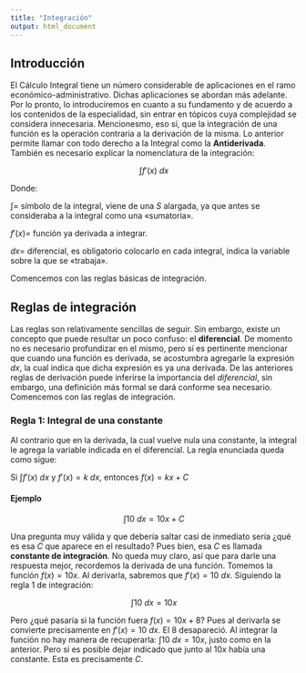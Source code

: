 ```yaml
---
title: "Integración"
output: html_document
---
```


## Introducción

El Cálculo Integral tiene un número considerable de aplicaciones en el ramo económico-administrativo. Dichas aplicaciones se abordan más adelante. Por lo pronto, lo introduciremos en cuanto a su fundamento y de acuerdo a los contenidos de la especialidad, sin entrar en tópicos cuya complejidad se considera innecesaria. Mencionesmo, eso sí, que la integración de una función es la operación contraria a la derivación  de la misma. Lo anterior permite llamar con todo derecho a la Integral como la __Antiderivada__. También es necesario explicar la nomenclatura de la integración:

$$
\int f'(x)\ dx
$$

  Donde: 
  
  $\int=$ símbolo de la integral, viene de una _S_ alargada, ya que antes se consideraba a la integral como una «sumatoria».
  
  $f'(x)=$ función ya derivada a integrar.
  
  $dx=$ diferencial, es obligatorio colocarlo en cada integral, indica la variable sobre la que se «trabaja».


Comencemos con las reglas básicas de integración.

## Reglas de integración

Las reglas son relativamente sencillas de seguir. Sin embargo, existe un concepto que puede resultar un poco confuso: el __diferencial__. De momento no es necesario profundizar en el mismo, pero sí es pertinente mencionar que cuando una función es derivada, se acostumbra agregarle la expresión $dx$, la cual indica que dicha expresión es ya una derivada. De las anteriores reglas de derivación puede inferirse la importancia del _diferencial_, sin embargo, una definición más formal se dará conforme sea necesario. Comencemos con las reglas de integración.

### Regla 1: Integral de una constante

Al contrario que en la derivada, la cual vuelve nula una constante, la integral le agrega la variable indicada en el diferencial. La regla enunciada queda como sigue:

Si $\int{f'(x)\ dx}$ y $f'(x)=k\ dx$, entonces $f(x)=kx+C$

#### Ejemplo

$$
\int{10\ dx}=10x+C
$$

Una pregunta muy válida y que debería saltar casi de inmediato sería ¿qué es esa $C$ que aparece en el resultado? Pues bien, esa $C$ es llamada __constante de integración__. No queda muy claro, así que para darle una respuesta mejor, recordemos la derivada de una función. Tomemos la función $f(x)=10x$. Al derivarla, sabremos que $f'(x)=10\ dx$. Siguiendo la regla 1 de integración:

$$
\int{10\ dx}=10x 
$$

Pero ¿qué pasaría si la función fuera $f(x)=10x+8$? Pues al derivarla se convierte precisamente en $f'(x)=10\ dx$. El 8 desapareció. Al integrar la función no hay manera de recuperarla: $\int{10\ dx}=10x$, justo como en la anterior. Pero sí es posible dejar indicado que junto al $10x$ había una constante. Esta es precisamente $C$.



